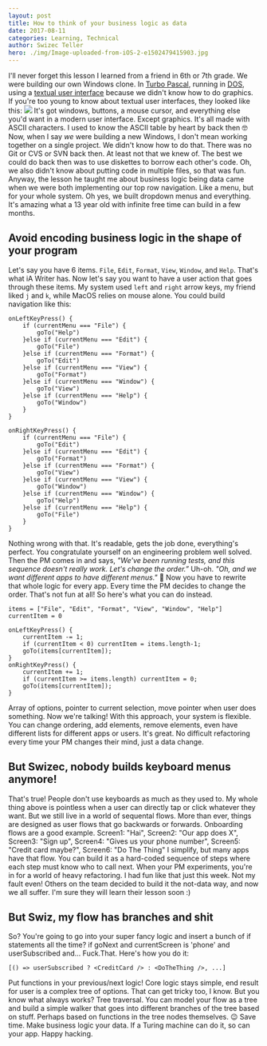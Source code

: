 ```yaml
---
layout: post
title: How to think of your business logic as data
date: 2017-08-11
categories: Learning, Technical
author: Swizec Teller
hero: ./img/Image-uploaded-from-iOS-2-e1502479415903.jpg
---
```


I'll never forget this lesson I learned from a friend in 6th or 7th grade. We were building our own Windows clone. In [Turbo Pascal](https://en.wikipedia.org/wiki/Turbo_Pascal), running in [DOS](https://en.wikipedia.org/wiki/DOS), using a [textual user interface](https://en.wikipedia.org/wiki/Text-based_user_interface) because we didn't know how to do graphics. If you're too young to know about textual user interfaces, they looked like this: ![](./img/Fdedit.png) It's got windows, buttons, a mouse cursor, and everything else you'd want in a modern user interface. Except graphics. It's all made with ASCII characters. I used to know the ASCII table by heart by back then 🤓 Now, when I say _we_ were building a new Windows, I don't mean working together on a single project. We didn't know how to do that. There was no Git or CVS or SVN back then. At least not that we knew of. The best we could do back then was to use diskettes to borrow each other's code. Oh, we also didn't know about putting code in multiple files, so that was fun. Anyway, the lesson he taught me about business logic being data came when we were both implementing our top row navigation. Like a menu, but for your whole system. Oh yes, we built dropdown menus and everything. It's amazing what a 13 year old with infinite free time can build in a few months.

## Avoid encoding business logic in the shape of your program

Let's say you have 6 items. `File`, `Edit`, `Format`, `View`, `Window`, and `Help`. That's what iA Writer has. Now let's say you want to have a user action that goes through these items. My system used `left` and `right` arrow keys, my friend liked `j` and `k`, while MacOS relies on mouse alone. You could build navigation like this:

    onLeftKeyPress() {
        if (currentMenu === "File") {
            goTo("Help")
        }else if (currentMenu === "Edit") {
            goTo("File")
        }else if (currentMenu === "Format") {
            goTo("Edit")
        }else if (currentMenu === "View") {
            goTo("Format")
        }else if (currentMenu === "Window") {
            goTo("View")
        }else if (currentMenu === "Help") {
            goTo("Window")
        }
    }

    onRightKeyPress() {
        if (currentMenu === "File") {
            goTo("Edit")
        }else if (currentMenu === "Edit") {
            goTo("Format")
        }else if (currentMenu === "Format") {
            goTo("View")
        }else if (currentMenu === "View") {
            goTo("Window")
        }else if (currentMenu === "Window") {
            goTo("Help")
        }else if (currentMenu === "Help") {
            goTo("File")
        }
    }

Nothing wrong with that. It's readable, gets the job done, everything's perfect. You congratulate yourself on an engineering problem well solved. Then the PM comes in and says, _"We've been running tests, and this sequence doesn't really work. Let's change the order.”_ Uh-oh. _"Oh, and we want different apps to have different menus."_ 💩 Now you have to rewrite that whole logic for every app. Every time the PM decides to change the order. That's not fun at all! So here's what you can do instead.

    items = ["File", "Edit", "Format", "View", "Window", "Help"]
    currentItem = 0

    onLeftKeyPress() {
        currentItem -= 1;
        if (currentItem < 0) currentItem = items.length-1;
        goTo(items[currentItem]);
    }
    onRightKeyPress() {
        currentItem += 1;
        if (currentItem >= items.length) currentItem = 0;
        goTo(items[currentItem]);
    }

Array of options, pointer to current selection, move pointer when user does something. Now we're talking! With this approach, your system is flexible. You can change ordering, add elements, remove elements, even have different lists for different apps or users. It's great. No difficult refactoring every time your PM changes their mind, just a data change.

## But Swizec, nobody builds keyboard menus anymore!

That's true! People don't use keyboards as much as they used to. My whole thing above is pointless when a user can directly tap or click whatever they want. But we still live in a world of sequental flows. More than ever, things are designed as user flows that go backwards or forwards. Onboarding flows are a good example. Screen1: "Hai", Screen2: "Our app does X", Screen3: "Sign up", Screen4: "Gives us your phone number", Screen5: "Credit card maybe?", Screen6: "Do The Thing" I simplify, but many apps have that flow. You can build it as a hard-coded sequence of steps where each step must know who to call next. When your PM experiments, you're in for a world of heavy refactoring. I had fun like that just this week. Not my fault even! Others on the team decided to build it the not-data way, and now we all suffer. I'm sure they will learn their lesson soon :)

## But Swiz, my flow has branches and shit

So? You're going to go into your super fancy logic and insert a bunch of if statements all the time? if goNext and currentScreen is 'phone' and userSubscribed and… Fuck.That. Here's how you do it:

    [() => userSubscribed ? <CreditCard /> : <DoTheThing />, ...]

Put functions in your previous/next logic! Core logic stays simple, end result for user is a complex tree of options. That can get tricky too, I know. But you know what always works? Tree traversal. You can model your flow as a tree and build a simple walker that goes into different branches of the tree based on stuff. Perhaps based on functions in the tree nodes themselves. 😉 Save time. Make business logic your data. If a Turing machine can do it, so can your app. Happy hacking.
